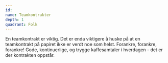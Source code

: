 ```yaml
---
id:
name: Teamkontrakter
depth: 1
quadrant: Folk
---
```


En teamkontrakt er viktig.
Det er enda viktigere å huske på at en teamkontrakt på papiret ikke er verdt noe som helst.
Forankre, forankre, forankre! Gode, kontinuerlige, og trygge kaffesamtaler i hverdagen - det er der kontrakten oppstår.
